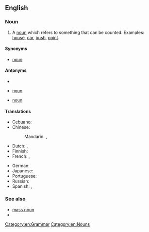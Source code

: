 {{also|count-noun}}
==English==
{{wikipedia}}

===Noun===
{{en-noun}}

# A [[noun]] which refers to something that can be counted. Examples: [[house]], [[car]], [[bush]], [[point]].

====Synonyms====
* {{l|en|countable}} [[noun]]

====Antonyms====
* {{l|en|mass noun}}
* {{l|en|non-count}} [[noun]]
* {{l|en|uncountable}} [[noun]]

====Translations====
{{trans-top|noun used to refer to things that can be counted}}
* Cebuano: {{t|ceb|pangihap}}
* Chinese:
*: Mandarin: {{t+|cmn|可數名詞|sc=Hani}}, {{t+|cmn|可数名词|tr=kěshǔ míngcí|sc=Hani}}
* Dutch: {{t|nl|telbaar zelfstandig naamwoord|n}}, {{t|nl|telbaar substantief|n}}
* Finnish: {{t|fi|kappalesana}}
* French: {{t+|fr|nom dénombrable|m}}, {{t|fr|nom comptable|m}}
{{trans-mid}}
* German: {{t|de|zählbares Substantiv|n}}
* Japanese: {{t+|ja|可算名詞|tr=かさんめいし, kasan meishi|sc=Jpan}}
* Portuguese: {{t|pt|[[substantivo]] [[contável]]|m}}
* Russian: {{t|ru|исчисля́емое существи́тельное|n}}
* Spanish: {{t+|es|sustantivo contable|m}}, {{t+|es|nombre contable|m}}
{{trans-bottom}}

===See also===
* [[mass noun]]
* {{l|en|collective noun}}

[[Category:en:Grammar]]
[[Category:en:Nouns]]